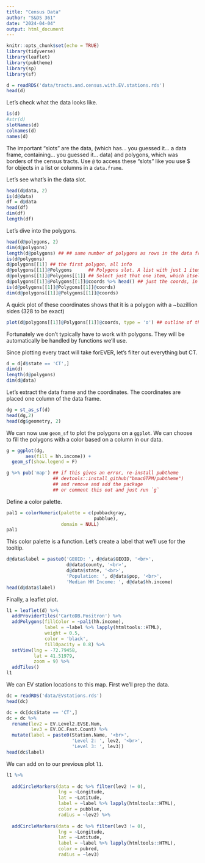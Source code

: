 ```yaml
---
title: "Census Data"
author: "S&DS 361"
date: "2024-04-04"
output: html_document
---
```


```r
knitr::opts_chunk$set(echo = TRUE)
library(tidyverse)
library(leaflet)
library(pubtheme)
library(sp)
library(sf)
```

```r
d = readRDS('data/tracts.and.census.with.EV.stations.rds')
head(d)
```
Let's check what the data looks like. 

```r
is(d)
#str(d)
slotNames(d)
colnames(d)
names(d)
```

The important "slots" are the data, (which has... you guessed it... a data frame, containing... you guessed it... data) and polygons, which was borders of the census tracts. Use `@` to access these "slots" 
like you use $ for objects in a list or columns in a `data.frame`. 

Let's see what's in the data slot.

```r
head(d@data, 2)
is(d@data)
df = d@data
head(df)
dim(df)
length(df)
```
Let's dive into the polygons.  

```r
head(d@polygons, 2)
dim(d@polygons)
length(d@polygons) ## ## same number of polygons as rows in the data frame above
is(d@polygons)
d@polygons[[1]] ## the first polygon, all info
d@polygons[[1]]@Polygons      ## Polygons slot. A list with just 1 item.
d@polygons[[1]]@Polygons[[1]] ## Select just that one item, which itself has several slots
d@polygons[[1]]@Polygons[[1]]@coords %>% head() ## just the coords, in a data frame
is(d@polygons[[1]]@Polygons[[1]]@coords)
dim(d@polygons[[1]]@Polygons[[1]]@coords)
```

A quick plot of these coordinates shows that it is a polygon with a ~bazillion sides (328 to be exact)

```r
plot(d@polygons[[1]]@Polygons[[1]]@coords, type = 'o') ## outline of the first census tract
```

Fortunately we don't typically have to work with polygons. 
They will be automatically be handled by functions we'll use.

Since plotting every tract will take forEVER, let's filter out everything but CT.

```r
d = d[d$state == 'CT',]
dim(d)
length(d@polygons)
dim(d@data)
```

Let's extract the data frame and the coordinates. The coordinates are placed one column of the data frame. 


```r
dg = st_as_sf(d) 
head(dg,2)
head(dg$geometry, 2)
```

We can now use `geom_sf` to plot the polygons on a `ggplot`. We can choose to fill the polygons with a color based on a column in our data. 

```R
g = ggplot(dg, 
       aes(fill = hh.income)) + 
  geom_sf(show.legend = F) 

g %>% pub('map') ## if this gives an error, re-install pubtheme 
                 ## devtools::install_github("bmacGTPM/pubtheme")
                 ## and remove and add the package
                 ## or comment this out and just run `g`

```

Define a color palette. 

```r
pal1 = colorNumeric(palette = c(pubbackgray, 
                                pubblue), 
                    domain = NULL)
pal1
```

This color palette is a function. Let's create a label that we'll use for the tooltip. 

```r
d@data$label = paste0('GEOID: ', d@data$GEOID, '<br>', 
                      d@data$county, '<br>', 
                      d@data$state, '<br>',
                      'Population: ', d@data$pop, '<br>', 
                      'Median HH Income: ', d@data$hh.income)
head(d@data$label)
```

Finally, a leaflet plot. 

```r
l1 = leaflet(d) %>%
  addProviderTiles('CartoDB.Positron') %>%
  addPolygons(fillColor = ~pal1(hh.income), 
              label = ~label %>% lapply(htmltools::HTML), 
              weight = 0.5,
              color = 'black',
              fillOpacity = 0.8) %>%
  setView(lng = -72.79458, 
          lat = 41.51979, 
          zoom = 9) %>%
  addTiles()
l1
```

We can EV station locations to this map. First we'll prep the data. 

```r
dc = readRDS('data/EVstations.rds')
head(dc)
```

```r
dc = dc[dc$State == 'CT',]
dc = dc %>%
  rename(lev2 = EV.Level2.EVSE.Num, 
         lev3 = EV.DC.Fast.Count) %>%
  mutate(label = paste0(Station.Name, '<br>', 
                        'Level 2: ', lev2, '<br>', 
                        'Level 3: ', lev3))
head(dc$label)
```

We can add on to our previous plot `l1`. 

```r
l1 %>%
  
  addCircleMarkers(data = dc %>% filter(lev2 != 0),
                   lng = ~Longitude, 
                   lat = ~Latitude, 
                   label = ~label %>% lapply(htmltools::HTML), 
                   color = pubblue, 
                   radius = ~lev2) %>%
  
  addCircleMarkers(data = dc %>% filter(lev3 != 0),
                   lng = ~Longitude, 
                   lat = ~Latitude, 
                   label = ~label %>% lapply(htmltools::HTML), 
                   color = pubred, 
                   radius = ~lev3) 
  
```

